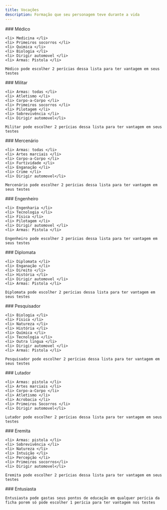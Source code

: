 ```yaml
---
title: Vocações
description: Formação que seu personagem teve durante a vida
---
```


<div className='box-border'>
    ### Médico

    <li> Medicina </li>
    <li> Primeiros socorros </li>
    <li> Quimica </li>
    <li> Biologia </li>
    <li> Dirigir automovel </li>
    <li> Armas: Pistola </li>

    Médico pode escolher 2 perícias dessa lista para ter vantagem em seus testes
    
</div>

<div className='box-border'>
    ### Militar

    <li> Armas: todas </li>
    <li> Atletismo </li>
    <li> Corpo-a-Corpo </li>
    <li> Primeiros socorros </li>
    <li> Pilotagem </li>
    <li> Sobrevivência </li>
    <li> Dirigir automovel</li>

    Militar pode escolher 2 perícias dessa lista para ter vantagem em seus testes
    
</div>

<div className='box-border'>
    ### Mercenário

    <li> Armas: todas </li>
    <li> Artes marciais </li>
    <li> Corpo-a-Corpo </li>
    <li> Furtividade </li>
    <li> Enganação </li>
    <li> Crime </li>
    <li> Dirigir automovel</li>

    Mercenário pode escolher 2 perícias dessa lista para ter vantagem em seus testes
    
</div>

<div className='box-border'>
    ### Engenheiro

    <li> Engenharia </li>
    <li> Tecnologia </li>
    <li> Física </li>
    <li> Pilotagem </li>
    <li> Dirigir automovel </li>
    <li> Armas: Pistola </li>

    Engenheiro pode escolher 2 perícias dessa lista para ter vantagem em seus testes
    
</div>

<div className='box-border'>
    ### Diplomata

    <li> Diplomata </li>
    <li> Enganação </li>
    <li> Direito </li>
    <li> História </li>
    <li> Dirigir automovel </li>
    <li> Armas: Pistola </li>

    Diplomata pode escolher 2 perícias dessa lista para ter vantagem em seus testes
    
</div>

<div className='box-border'>
    ### Pesquisador

    <li> Biologia </li>
    <li> Física </li>
    <li> Natureza </li>
    <li> História </li>
    <li> Química </li>
    <li> Tecnologia </li>
    <li> Outra lingua </li>
    <li> Dirigir automovel </li>
    <li> Armas: Pistola </li>

    Pesquisador pode escolher 2 perícias dessa lista para ter vantagem em seus testes
    
</div>

<div className='box-border'>
    ### Lutador

    <li> Armas: pistola </li>
    <li> Artes marciais </li>
    <li> Corpo-a-Corpo </li>
    <li> Atletismo </li>
    <li> Acrobacia </li>
    <li> Primeiros Socorros </li>
    <li> Dirigir automovel</li>

    Lutador pode escolher 2 perícias dessa lista para ter vantagem em seus testes
    
</div>

<div className='box-border'>
    ### Eremita

    <li> Armas: pistola </li>
    <li> Sobrevivência </li>
    <li> Natureza </li>
    <li> Intuição </li>
    <li> Percepção </li>
    <li> Primeiros socorros</li>
    <li> Dirigir automovel</li>

    Eremita pode escolher 2 perícias dessa lista para ter vantagem em seus testes
    
</div>

<div className='box-border'>
    ### Entusiasta

    Entusiasta pode gastas seus pontos de educação em qualquer perícia da ficha porem só pode escolher 1 perícia para ter vantagem nos testes

</div>